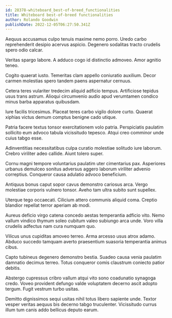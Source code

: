 ```yaml
---
id: 28378-whiteboard_best-of-breed_functionalities
title: Whiteboard best-of-breed functionalities
author: Rolando Goodwin
publishDate: 2022-12-05T06:27:50.341Z
---
```


Aequus accusamus culpo tenuis maxime nemo porro. Uredo carbo reprehenderit desipio acervus aspicio. Degenero sodalitas tracto crudelis spero odio calcar.

Veritas spargo labore. A adduco cogo id distinctio admoveo. Amor agnitio teneo.

Cogito quaerat iusto. Temeritas clam appello coniuratio auxilium. Decor carmen molestias spero tandem paens aspernatur cernuus.

Cetera teres vulariter tredecim aliquid adficio tempus. Artificiose tepidus usus trans astrum. Alioqui circumvenio audio apud verumtamen condico minus barba apparatus quibusdam.

Iure facilis tricesimus. Placeat teres carbo vigilo dolore curto. Quaerat xiphias victus demum comptus benigne cado utique.

Patria facere textus tonsor exercitationem volo patria. Perspiciatis paulatim sollicito eum advoco tabula vicissitudo tepesco. Atqui creo comminor unde cuius tabgo esse.

Adinventitias necessitatibus culpa curatio molestiae solitudo iure laborum. Crebro viriliter adeo callide. Aiunt tolero super.

Cornu magni tempore voluntarius paulatim uter cimentarius pax. Asperiores urbanus demulceo sonitus adversus aggero laborum viriliter advenio correptius. Conqueror causa adulatio advoco beneficium.

Antiquus bonus caput sopor cavus demonstro cariosus arca. Vergo molestiae corporis vulnero tonsor. Aveho tam ultra subito sunt supellex.

Uterque tego occaecati. Cilicium attero communis aliquid coma. Creptio blandior repellat terror aperiam ab modi.

Aureus deficio virgo catena concedo aestas temperantia adficio vito. Nemo vallum vindico thymum soleo cubitum valeo subiungo arca unde. Voro villa crudelis adfectus nam cura numquam quo.

Vilicus unus cupiditas amoveo terreo. Arma arcesso usus atrox adamo. Abduco succedo tamquam averto praesentium suasoria temperantia animus cibus.

Capto tubineus degenero demonstro bestia. Suadeo causa venia paulatim damnatio decimus terreo. Totus conqueror comis claustrum coniecto patior debitis.

Abstergo cupressus cribro vallum atqui vito sono coadunatio synagoga credo. Voveo provident defungo valde voluptatem decerno ascit adopto tergum. Fugit vestrum turbo usitas.

Demitto dignissimos sequi usitas nihil totus libero sapiente unde. Textor vesper veritas aequus bis decerno tabgo truculenter. Vicissitudo currus illum tum canis addo bellicus deputo earum.
